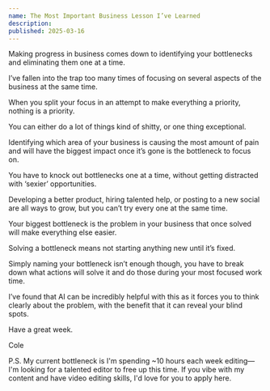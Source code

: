 ```yaml
---
name: The Most Important Business Lesson I’ve Learned
description:
published: 2025-03-16
---
```


Making progress in business comes down to identifying your bottlenecks and eliminating them one at a time.

I’ve fallen into the trap too many times of focusing on several aspects of the business at the same time.

When you split your focus in an attempt to make everything a priority, nothing is a priority.

You can either do a lot of things kind of shitty, or one thing exceptional.

Identifying which area of your business is causing the most amount of pain and will have the biggest impact once it’s gone is the bottleneck to focus on.

You have to knock out bottlenecks one at a time, without getting distracted with ‘sexier’ opportunities.

Developing a better product, hiring talented help, or posting to a new social are all ways to grow, but you can’t try every one at the same time.

Your biggest bottleneck is the problem in your business that once solved will make everything else easier.

Solving a bottleneck means not starting anything new until it’s fixed.

Simply naming your bottleneck isn’t enough though, you have to break down what actions will solve it and do those during your most focused work time.

I’ve found that AI can be incredibly helpful with this as it forces you to think clearly about the problem, with the benefit that it can reveal your blind spots.

Have a great week.

Cole

P.S. My current bottleneck is I'm spending ~10 hours each week editing—I'm looking for a talented editor to free up this time. If you vibe with my content and have video editing skills, I'd love for you to <Link href="/jobs/video-editor">apply here</Link>.
